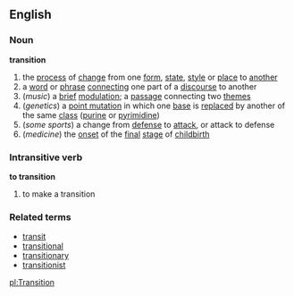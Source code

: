 ==English==
===Noun===
'''transition'''
#the [[process]] of [[change]] from one [[form]], [[state]], [[style]] or [[place]] to [[another]]
#a [[word]] or [[phrase]] [[connecting]] one part of a [[discourse]] to another
#(''music'') a [[brief]] [[modulation]]; a [[passage]] connecting two [[theme]]s
#(''genetics'') a [[point mutation]] in which one [[base]] is [[replaced]] by another of the same [[class]] ([[purine]] or [[pyrimidine]])
#(''some sports'') a change from [[defense]] to [[attack]], or attack to defense
#(''medicine'') the [[onset]] of the [[final]] [[stage]] of [[childbirth]]
===Intransitive verb===
'''to transition'''
#to make a transition
===Related terms===
*[[transit]]
*[[transitional]]
*[[transitionary]]
*[[transitionist]]

[[pl:Transition]]